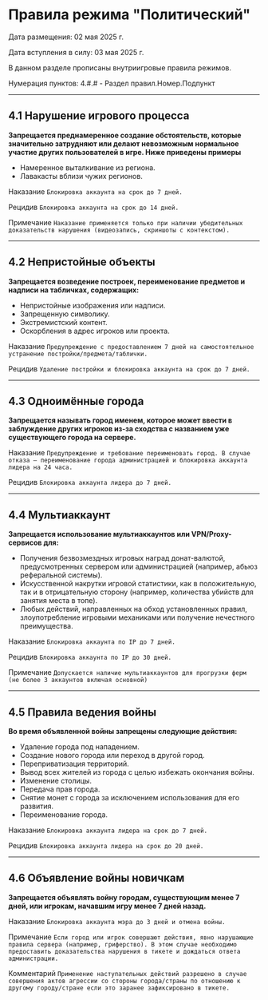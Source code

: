 # Правила режима "Политический"
Дата размещения: 02 мая 2025 г.

Дата вступления в силу: 03 мая 2025 г.

В данном разделе прописаны внутриигровые правила режимов.

Нумерация пунктов: 4.#.# - Раздел правил.Номер.Подпункт

--------

## 4.1 Нарушение игрового процесса

**Запрещается преднамеренное создание обстоятельств, которые значительно затрудняют или делают невозможным нормальное участие других пользователей в игре. Ниже приведены примеры**

* Намеренное выталкивание из региона.
* Лавакасты вблизи чужих регионов.

<Badge bgColor="#FF3333" textColor="#FFFFFF">Наказание</Badge> ```Блокировка аккаунта на срок до 7 дней.```

<Badge bgColor="#FF3333" textColor="#FFFFFF">Рецидив</Badge> ```Блокировка аккаунта на срок до 14 дней.```

<Badge bgColor="#118823" textColor="#FFFFFF">Примечание</Badge> ```Наказание применяется только при наличии убедительных доказательств нарушения (видеозапись, скриншоты с контекстом).```

--------

## 4.2 Непристойные объекты

**Запрещается возведение построек, переименование предметов и надписи на табличках, содержащих:**

* Непристойные изображения или надписи.
* Запрещенную символику.
* Экстремистский контент.
* Оскорбления в адрес игроков или проекта.

<Badge bgColor="#FF3333" textColor="#FFFFFF">Наказание</Badge> ```Предупреждение с предоставлением 7 дней на самостоятельное устранение постройки/предмета/таблички.```

<Badge bgColor="#FF3333" textColor="#FFFFFF">Рецидив</Badge> ```Удаление постройки и блокировка аккаунта на срок до 7 дней.```

--------

## 4.3 Одноимённые города

**Запрещается называть город именем, которое может ввести в заблуждение других игроков из-за сходства с названием уже существующего города на сервере.**

<Badge bgColor="#FF3333" textColor="#FFFFFF">Наказание</Badge> ```Предупреждение и требование переименовать город. В случае отказа — переименование города администрацией и блокировка аккаунта лидера на 24 часа.```

<Badge bgColor="#FF3333" textColor="#FFFFFF">Рецидив</Badge> ```Блокировка аккаунта лидера до 7 дней.```

--------

## 4.4 Мультиаккаунт

**Запрещается использование мультиаккаунтов или VPN/Proxy-сервисов для:**

* Получения безвозмездных игровых наград донат-валютой, предусмотренных сервером или администрацией (например, абьюз реферальной системы).
* Искусственной накрутки игровой статистики, как в положительную, так и в отрицательную сторону (например, количества убийств для занятия места в топе).
* Любых действий, направленных на обход установленных правил, злоупотребление игровыми механиками или получение нечестного преимущества.

<Badge bgColor="#FF3333" textColor="#FFFFFF">Наказание</Badge> ```Блокировка аккаунта по IP до 7 дней.```

<Badge bgColor="#FF3333" textColor="#FFFFFF">Рецидив</Badge> ```Блокировка аккаунта по IP до 30 дней.```

<Badge bgColor="#118823" textColor="#FFFFFF">Примечание</Badge> ```Допускается наличие мультиаккаунтов для прогрузки ферм (не более 3 аккаунтов включая основной)```

--------

## 4.5 Правила ведения войны

**Во время объявленной войны запрещены следующие действия:**

* Удаление города под нападением.
* Создание нового города или переход в другой город.
* Переприватизация территорий.
* Вывод всех жителей из города с целью избежать окончания войны.
* Изменение столицы.
* Передача прав города.
* Снятие монет с города за исключением использования для его развития.
* Переименование города.

<Badge bgColor="#FF3333" textColor="#FFFFFF">Наказание</Badge> ```Блокировка аккаунта лидера на срок до 7 дней.```

<Badge bgColor="#FF3333" textColor="#FFFFFF">Рецидив</Badge> ```Блокировка аккаунта лидера на срок до 20 дней.```


--------

## 4.6 Объявление войны новичкам

**Запрещается объявлять войну городам, существующим менее 7 дней, или игрокам, начавшим игру менее 7 дней назад.**

<Badge bgColor="#FF3333" textColor="#FFFFFF">Наказание</Badge> ```Блокировка аккаунта мэра до 3 дней и отмена войны.```

<Badge bgColor="#118823" textColor="#FFFFFF">Примечание</Badge> ```Если город или игрок совершают действия, явно нарушающие правила сервера (например, гриферство). В этом случае необходимо предоставить доказательства нарушения в тикете и дождаться ответа администрации.```

<Badge bgColor="#4d88ff" textColor="#FFFFFF">Комментарий</Badge> ```Применение наступательных действий разрешено в случае совершения актов агрессии со стороны города/страны по отношению к другому городу/стране если это заранее зафиксировано в тикете.```
